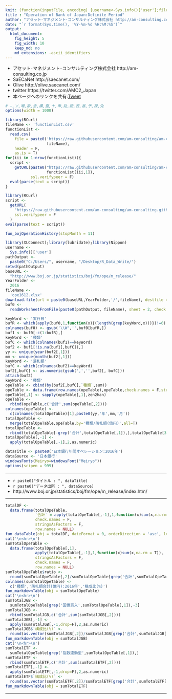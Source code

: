 ```yaml
---
knit: (function(inputFile, encoding) {username<-Sys.info()['user'];fileName<-'defaultPath.csv';pathToFile <-paste0('C:/Users/', username,'/Desktop/pathToCSV/');setwd(pathToFile);buf0<-read.csv(fileName,header = F,skip = 0,stringsAsFactor = F,check.names = F,fileEncoding = 'utf-8');timeStamp<-format(Sys.time(),'%Y%m%d%H%M%S');rmarkdown::render(inputFile, encoding = encoding, output_file = paste0('C:/Users/',username,buf0[2,1],'charts/','am-consulting.co.jp-operationBOJdefinitePeriod.html')) })
title : "Operation of Bank of Japan:Definite Period"
author: "アセット･マネジメント･コンサルティング株式会社 http://am-consulting.co.jp"
date: "`r format(Sys.time(), '%Y-%m-%d %H:%M:%S')`"
output: 
  html_document:
    fig_height: 5
    fig_width: 10
    keep_md: no
    md_extensions: -ascii_identifiers 
---
```

<link href="http://knowledgevault.saecanet.com/components/rmarkdown-html.css" rel="stylesheet">
<style>.main-container {max-width : 1000px;}</style>
<script src="http://knowledgevault.saecanet.com/components/JavascriptCode.js"></script>

- アセット･マネジメント･コンサルティング株式会社 http://am-consulting.co.jp
- SaECaNet http://saecanet.com/
- Olive http://olive.saecanet.com/
- twitter https://twitter.com/AMC2_Japan
- 本ページへのリンクを共有:<a href="https://twitter.com/share" class="twitter-share-button" data-via="AMC2_Japan" data-size="large">Tweet</a> <script>!function(d,s,id){var js,fjs=d.getElementsByTagName(s)[0],p=/^http:/.test(d.location)?'http':'https';if(!d.getElementById(id)){js=d.createElement(s);js.id=id;js.src=p+'://platform.twitter.com/widgets.js';fjs.parentNode.insertBefore(js,fjs);}}(document, 'script', 'twitter-wjs');</script>


```r
# ―,ソ,噂,欺,圭,構,蚕,十,申,貼,能,表,暴,予,禄,兔
options(width = 1000)
```

```r
library(RCurl)
fileName <- 'functionList.csv'
functionList <-
  read.csv(
    file = paste0('https://raw.githubusercontent.com/am-consulting/am-consulting.github.io/master/csv/',
                  fileName),
    header = F,
    as.is = T)
for(iii in 1:nrow(functionList)){
  script <- 
    getURL(paste0("https://raw.githubusercontent.com/am-consulting/am-consulting.github.io/master/", 
                  functionList[iii,1]),
           ssl.verifypeer = F)
  eval(parse(text = script))
}
```

```r
library(RCurl)
script <-
  getURL(
    "https://raw.githubusercontent.com/am-consulting/am-consulting.github.io/master/importBojOperationHistory.r",
    ssl.verifypeer = F
  )
eval(parse(text = script))
```

```r
fun_bojOperationHistory(stopMonth = 11)
```

```r
library(XLConnect);library(lubridate);library(Nippon)
username <- 
  Sys.info()['user']
pathOutput <- 
  paste0("C:/Users/", username, "/Desktop/R_Data_Write/")
setwd(pathOutput)
baseURL <- 
  "http://www.boj.or.jp/statistics/boj/fm/ope/m_release/"
YearFolder <- 
  2016
fileName <- 
  'ope1612.xlsx'
download.file(url = paste0(baseURL,YearFolder,'/',fileName), destfile = fileName, mode = 'wb')
buf0 <-
  readWorksheetFromFile(paste0(pathOutput, fileName), sheet = 2, check.names = F, header = F)
```

```r
keyWord <- '実行日'
bufR <- which(apply(buf0,1,function(x){(length(grep(keyWord,x)))})!=0)
colnames(buf0) <- gsub('\\W','',buf0[bufR,])
buf1 <- buf0[-c(1:bufR),]
keyWord <- '種類'
bufC <- which(colnames(buf1)==keyWord)
buf2 <- buf1[!is.na(buf1[,bufC]),]
yy <- unique(year(buf2[,1]))
mm <- unique(month(buf2[,1]))
keyWord <- '落札額'
bufC <- which(colnames(buf2)==keyWord)
buf2[,bufC] <- as.numeric(gsub(',','',buf2[, bufC]))
attach(buf2)
keyWord <- '種類'
opeTable <- cbind(by(buf2[,bufC],`種類`,sum))
opeTable <- data.frame(row.names(opeTable),opeTable,check.names = F,stringsAsFactors = F,row.names = NULL)
opeTable[,1] <- sapply(opeTable[,1],zen2han)
opeTable <- 
  rbind(opeTable,c('合計',sum(opeTable[,2])))
colnames(opeTable) <- 
  c(colnames(totalOpeTable)[1],paste0(yy,'年',mm,'月'))
totalOpeTable <-
  merge(totalOpeTable,opeTable,by='種類/落札額(億円)',all=T)
totalOpeTable <-
  rbind(totalOpeTable[-grep('合計',totalOpeTable[,1]),],totalOpeTable[3,])
totalOpeTable[,-1] <- 
  apply(totalOpeTable[,-1],2,as.numeric)
```

```r
dataTitle <- paste0('日本銀行年間オペレーション:2016年')
dataSource <- '日本銀行'
windowsFonts(Meiryo=windowsFont("Meiryo"))
options(scipen = 999)
```

***

- `r paste0("タイトル : ", dataTitle)`
- `r paste0("データ出所 : ", dataSource)`
- http://www.boj.or.jp/statistics/boj/fm/ope/m_release/index.htm/

***

```r
totalDF <-
  data.frame(totalOpeTable,
             `合計` = apply(totalOpeTable[,-1],1,function(x)sum(x,na.rm = T)),
             check.names = F,
             stringsAsFactors = F,
             row.names = NULL)
fun_dataTable(obj = totalDF, dateFormat = 0, orderDirection = 'asc', leftcolumns = 2,needID = 1)
cat('\n<hr>\n')
sumTotalOpeTable <-
  data.frame(totalOpeTable[,1],
             apply(totalOpeTable[,-1],1,function(x)sum(x,na.rm = T)),
             stringsAsFactors = F,
             check.names = F,
             row.names = NULL)
sumTotalOpeTable$ratio <-
  round(sumTotalOpeTable[,2]/sumTotalOpeTable[grep('合計',sumTotalOpeTable[,1]),2]*100,2)
colnames(sumTotalOpeTable) <- 
  c('種類','落札額合計(億円):2016年','構成比(%)')
fun_markdownTable(obj = sumTotalOpeTable)
cat('\n<hr>\n')
sumTotalJGB <-
  sumTotalOpeTable[grep('国債買入',sumTotalOpeTable[,1]),-3]
sumTotalJGB <-
  rbind(sumTotalJGB,c('合計',sum(sumTotalJGB[,2])))
sumTotalJGB[,-1] <- 
  apply(sumTotalJGB[,-1,drop=F],2,as.numeric)
sumTotalJGB$`構成比(%)` <-
  round(as.vector(sumTotalJGB[,2])/sumTotalJGB[grep('合計',sumTotalJGB[,1]),2]*100,2)
fun_markdownTable(obj = sumTotalJGB)
cat('\n<hr>\n')
sumTotalETF <-
  sumTotalOpeTable[grep('指数連動型',sumTotalOpeTable[,1]),]
sumTotalETF <-
  rbind(sumTotalETF,c('合計',sum(sumTotalETF[,2])))
sumTotalETF[,-1] <- 
  apply(sumTotalETF[,-1,drop=F],2,as.numeric)
sumTotalETF$`構成比(%)` <-
  round(as.vector(sumTotalETF[,2])/sumTotalETF[grep('合計',sumTotalETF[,1]),2]*100,2)
fun_markdownTable(obj = sumTotalETF)
```

***
<script>MakeNegative();</script>
<script>
  (function(i,s,o,g,r,a,m){i['GoogleAnalyticsObject']=r;i[r]=i[r]||function(){
  (i[r].q=i[r].q||[]).push(arguments)},i[r].l=1*new Date();a=s.createElement(o),
  m=s.getElementsByTagName(o)[0];a.async=1;a.src=g;m.parentNode.insertBefore(a,m)
  })(window,document,'script','https://www.google-analytics.com/analytics.js','ga');

  ga('create', 'UA-3077339-5', 'auto');
  ga('send', 'pageview');

</script>

